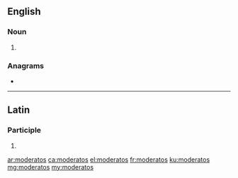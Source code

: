 ==English==

===Noun===
{{head|en|noun plural form}}

# {{plural of|moderato|lang=en}}

===Anagrams===
* {{l|en|astrodome}}

----

==Latin==

===Participle===
{{la-part-form|moderatōs}}

# {{inflection of|moderatus||acc|m|p|lang=la}}

[[ar:moderatos]]
[[ca:moderatos]]
[[el:moderatos]]
[[fr:moderatos]]
[[ku:moderatos]]
[[mg:moderatos]]
[[my:moderatos]]